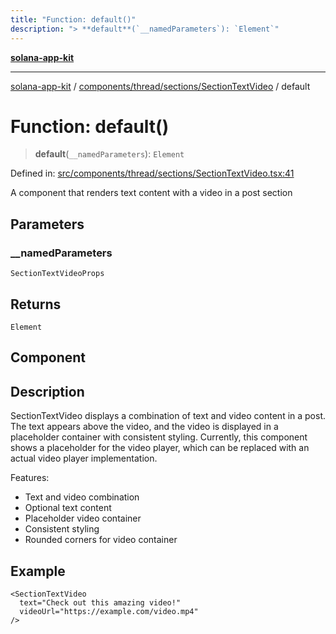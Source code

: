 ```yaml
---
title: "Function: default()"
description: "> **default**(`__namedParameters`): `Element`"
---
```


[**solana-app-kit**](../../../../../README.mdx)

***

[solana-app-kit](../../../../../README.mdx) / [components/thread/sections/SectionTextVideo](../README.mdx) / default

# Function: default()

> **default**(`__namedParameters`): `Element`

Defined in: [src/components/thread/sections/SectionTextVideo.tsx:41](https://github.com/SendArcade/solana-social-starter/blob/b27156124ee1831d644b1af765e8d55a2885cd4f/src/components/thread/sections/SectionTextVideo.tsx#L41)

A component that renders text content with a video in a post section

## Parameters

### \_\_namedParameters

`SectionTextVideoProps`

## Returns

`Element`

## Component

## Description

SectionTextVideo displays a combination of text and video content in a post.
The text appears above the video, and the video is displayed in a placeholder
container with consistent styling. Currently, this component shows a placeholder
for the video player, which can be replaced with an actual video player implementation.

Features:
- Text and video combination
- Optional text content
- Placeholder video container
- Consistent styling
- Rounded corners for video container

## Example

```tsx
<SectionTextVideo
  text="Check out this amazing video!"
  videoUrl="https://example.com/video.mp4"
/>
```
